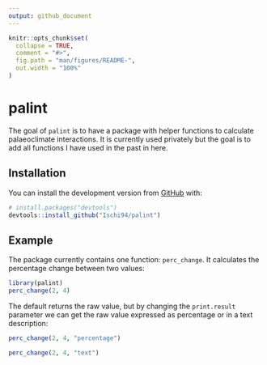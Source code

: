 ```yaml
---
output: github_document
---
```



```r
knitr::opts_chunk$set(
  collapse = TRUE,
  comment = "#>",
  fig.path = "man/figures/README-",
  out.width = "100%"
)
```

# palint  
  
The goal of `palint` is to have a package with helper functions to calculate palaeoclimate interactions. It is currently used privately but the goal is to add all functions I have used in the past in here. 

## Installation

You can install the development version from [GitHub](https://github.com/) with:

``` r
# install.packages("devtools")
devtools::install_github("Ischi94/palint")
```
## Example  
  
The package currently contains one function: `perc_change`. It calculates the percentage change between two values: 

```r
library(palint)
perc_change(2, 4)
```  
  
The default returns the raw value, but by changing the `print.result` parameter we can get the raw value expressed as percentage or in a text description:  
  
```r
perc_change(2, 4, "percentage")
``` 

```r
perc_change(2, 4, "text")
``` 



